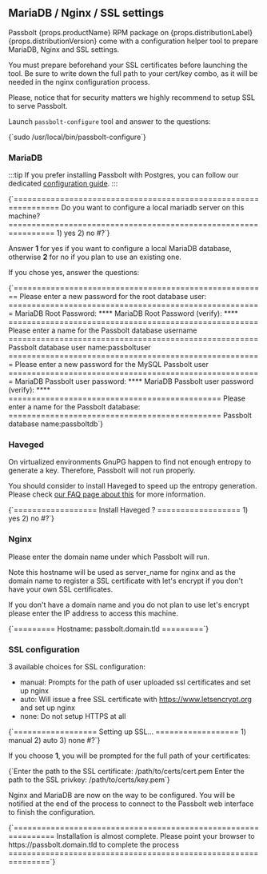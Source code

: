 
## MariaDB / Nginx / SSL settings

Passbolt {props.productName} RPM package on {props.distributionLabel} {props.distributionVersion} come with a configuration helper tool to prepare MariaDB, Nginx and SSL settings.

You must prepare beforehand your SSL certificates before launching the tool. Be sure to write down the full path to your cert/key combo, as it will be needed in the nginx configuration process.

Please, notice that for security matters we highly recommend to setup SSL to serve Passbolt.

Launch `passbolt-configure` tool and answer to the questions:

<CodeBlock>
{`sudo /usr/local/bin/passbolt-configure`}
</CodeBlock>

### MariaDB

:::tip
If you prefer installing Passbolt with Postgres, you can follow our dedicated [configuration guide](/hosting/configure/database/configure-database/postgres/#rpm).
:::

<CodeBlock>
{`================================================================
Do you want to configure a local mariadb server on this machine?
================================================================
1) yes
2) no
#?`}
</CodeBlock>

Answer **1** for yes if you want to configure a local MariaDB database, otherwise **2** for no if you plan to use an existing one.

If you chose yes, answer the questions:

<CodeBlock>
{`=======================================================
Please enter a new password for the root database user:
=======================================================
MariaDB Root Password: ****
MariaDB Root Password (verify): ****
======================================================
Please enter a name for the Passbolt database username
======================================================
Passbolt database user name:passboltuser
=======================================================
Please enter a new password for the MySQL Passbolt user
=======================================================
MariaDB Passbolt user password: ****
MariaDB Passbolt user password (verify): ****
==============================================
Please enter a name for the Passbolt database:
==============================================
Passbolt database name:passboltdb`}
</CodeBlock>

### Haveged

On virtualized environments GnuPG happen to find not enough entropy to generate a key. Therefore, Passbolt will not run properly.

You should consider to install Haveged to speed up the entropy generation. Please check [our FAQ page about this](https://help.passbolt.com/faq/hosting/why-haveged-virtual-env) for more information.

<CodeBlock>
{`==================
Install Haveged ?
==================
1) yes
2) no
#?`}
</CodeBlock>

### Nginx

Please enter the domain name under which Passbolt will run.

Note this hostname will be used as server_name for nginx and as the domain name to register a SSL certificate with let's encrypt if you don't have your own SSL certificates.

If you don't have a domain name and you do not plan to use let's encrypt please enter the IP address to access this machine.

<CodeBlock>
{`=========
Hostname: passbolt.domain.tld
=========`}
</CodeBlock>

### SSL configuration

3 available choices for SSL configuration:

- manual: Prompts for the path of user uploaded ssl certificates and set up nginx
- auto: Will issue a free SSL certificate with https://www.letsencrypt.org and set up nginx
- none: Do not setup HTTPS at all

<CodeBlock>
{`==================
Setting up SSL...
==================
1) manual
2) auto
3) none
#?`}
</CodeBlock>

If you choose **1**, you will be prompted for the full path of your certificates:

<CodeBlock>
{`Enter the path to the SSL certificate: /path/to/certs/cert.pem
Enter the path to the SSL privkey: /path/to/certs/key.pem`}
</CodeBlock>

Nginx and MariaDB are now on the way to be configured. You will be notified at the end of the process to connect to the Passbolt web interface to finish the configuration.

<CodeBlock>
{`===============================================================
Installation is almost complete. Please point your browser to
  https://passbolt.domain.tld to complete the process
===============================================================`}
</CodeBlock>
